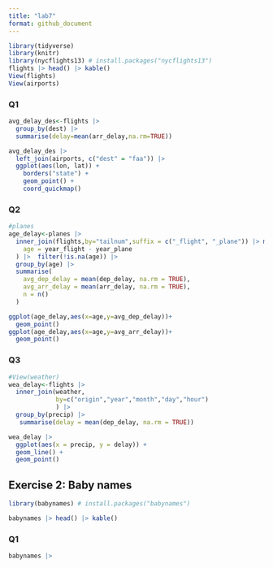 ```yaml
---
title: "lab7"
format: github_document
---
```


```r
library(tidyverse)
library(knitr)
library(nycflights13) # install.packages("nycflights13")
flights |> head() |> kable()
View(flights)
View(airports)
```

### Q1

```r
avg_delay_des<-flights |> 
  group_by(dest) |> 
  summarise(delay=mean(arr_delay,na.rm=TRUE))

avg_delay_des |> 
  left_join(airports, c("dest" = "faa")) |> 
  ggplot(aes(lon, lat)) +
    borders("state") +
    geom_point() +
    coord_quickmap()
```

### Q2

```r
#planes
age_delay<-planes |> 
  inner_join(flights,by="tailnum",suffix = c("_flight", "_plane")) |> mutate(
    age = year_flight - year_plane
  ) |>  filter(!is.na(age)) |>
  group_by(age) |>
  summarise(
    avg_dep_delay = mean(dep_delay, na.rm = TRUE),
    avg_arr_delay = mean(arr_delay, na.rm = TRUE),
    n = n()
  )

ggplot(age_delay,aes(x=age,y=avg_dep_delay))+
  geom_point()
ggplot(age_delay,aes(x=age,y=avg_arr_delay))+
  geom_point()
```

### Q3

```r
#View(weather)
wea_delay<-flights |> 
  inner_join(weather,
             by=c("origin","year","month","day","hour")
             ) |> 
  group_by(precip) |> 
   summarise(delay = mean(dep_delay, na.rm = TRUE))

wea_delay |> 
  ggplot(aes(x = precip, y = delay)) +
  geom_line() + 
  geom_point()
```

## **Exercise 2: Baby names**

```r
library(babynames) # install.packages("babynames")

babynames |> head() |> kable()
```

### Q1

```r
babynames |> 
```

